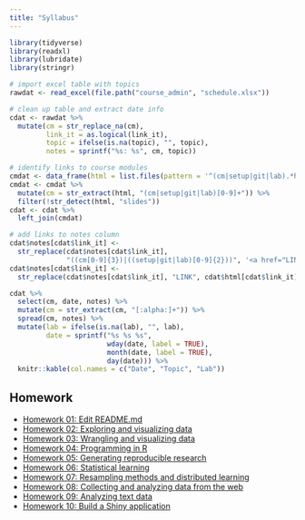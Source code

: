 ```yaml
---
title: "Syllabus"
---
```


```r
library(tidyverse)
library(readxl)
library(lubridate)
library(stringr)
```

```r
# import excel table with topics
rawdat <- read_excel(file.path("course_admin", "schedule.xlsx"))

# clean up table and extract date info
cdat <- rawdat %>%
  mutate(cm = str_replace_na(cm),
         link_it = as.logical(link_it),
         topic = ifelse(is.na(topic), "", topic),
         notes = sprintf("%s: %s", cm, topic))

# identify links to course modules
cmdat <- data_frame(html = list.files(pattern = '^(cm|setup|git|lab).*html$'))
cmdat <- cmdat %>%
  mutate(cm = str_extract(html, "(cm|setup|git|lab)[0-9]+")) %>%
  filter(!str_detect(html, "slides"))
cdat <- cdat %>%
  left_join(cmdat)

# add links to notes column
cdat$notes[cdat$link_it] <-
  str_replace(cdat$notes[cdat$link_it],
              "((cm[0-9]{3})|((setup|git|lab)[0-9]{2}))", '<a href="LINK">\\1</a>')
cdat$notes[cdat$link_it] <-
  str_replace(cdat$notes[cdat$link_it], "LINK", cdat$html[cdat$link_it])
```

```r
cdat %>%
  select(cm, date, notes) %>%
  mutate(cm = str_extract(cm, "[:alpha:]+")) %>%
  spread(cm, notes) %>%
  mutate(lab = ifelse(is.na(lab), "", lab),
         date = sprintf("%s %s %s",
                        wday(date, label = TRUE),
                        month(date, label = TRUE),
                        day(date))) %>%
  knitr::kable(col.names = c("Date", "Topic", "Lab"))
```

## Homework

* [Homework 01: Edit README.md](hw01-edit-README.html)
* [Homework 02: Exploring and visualizing data](hw02-explore-data.html)
* [Homework 03: Wrangling and visualizing data](hw03-wrangle-data.html)
* [Homework 04: Programming in R](hw04-programming.html)
* [Homework 05: Generating reproducible research](hw05-reproducible-research.html)
* [Homework 06: Statistical learning](hw06-stat-learn.html)
* [Homework 07: Resampling methods and distributed learning](hw07-resamp-distrib-learn.html)
* [Homework 08: Collecting and analyzing data from the web](hw08-webdata.html)
* [Homework 09: Analyzing text data](hw09-text_analysis.html)
* [Homework 10: Build a Shiny application](hw10-shiny.html)
